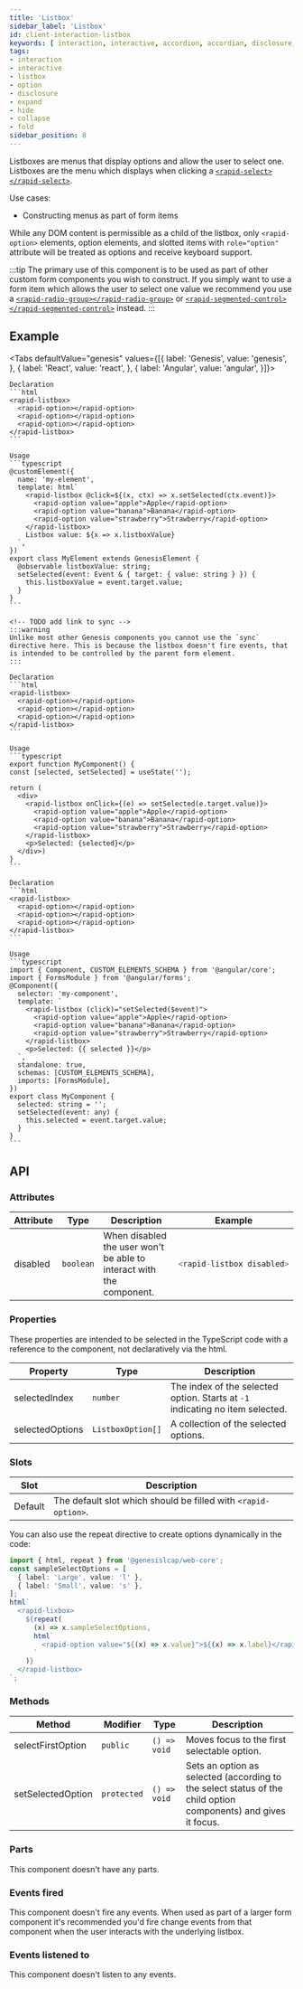 ```yaml
---
title: 'Listbox'
sidebar_label: 'Listbox'
id: client-interaction-listbox
keywords: [ interaction, interactive, accordion, accordian, disclosure, expand, hide, collapse, fold]
tags:
- interaction
- interactive
- listbox
- option
- disclosure
- expand
- hide
- collapse
- fold
sidebar_position: 8
---
```



Listboxes are menus that display options and allow the user to select one. Listboxes are  the menu which displays when clicking a [`<rapid-select></rapid-select>`](../../forms/form-inputs/client-interaction-select).

Use cases:
* Constructing menus as part of form items

While any DOM content is permissible as a child of the listbox, only `<rapid-option>` elements, option elements, and slotted items with `role="option"` attribute will be treated as options and receive keyboard support.

:::tip
The primary use of this component is to be used as part of other custom form components you wish to construct. If you simply want to use a form item which allows the user to select one value we recommend you use a [`<rapid-radio-group></rapid-radio-group>`](../../forms/form-inputs/client-interaction-radio-group) or [`<rapid-segmented-control></rapid-segmented-control>`](../../forms/form-layout/client-interaction-segmented-control/) instead.
:::

## Example
<ListboxDemo />

<Tabs defaultValue="genesis" values={[{ label: 'Genesis', value: 'genesis', }, { label: 'React', value: 'react', }, { label: 'Angular', value: 'angular', }]}>

  <TabItem value="genesis">

    Declaration
    ```html
    <rapid-listbox>
      <rapid-option></rapid-option>
      <rapid-option></rapid-option>
      <rapid-option></rapid-option>
    </rapid-listbox>
    ```

    Usage
    ```typescript
    @customElement({
      name: 'my-element',
      template: html`
        <rapid-listbox @click=${(x, ctx) => x.setSelected(ctx.event)}>
          <rapid-option value="apple">Apple</rapid-option>
          <rapid-option value="banana">Banana</rapid-option>
          <rapid-option value="strawberry">Strawberry</rapid-option>
        </rapid-listbox>
        Listbox value: ${x => x.listboxValue}
      `,
    })
    export class MyElement extends GenesisElement {
      @observable listboxValue: string;
      setSelected(event: Event & { target: { value: string } }) {
        this.listboxValue = event.target.value;
      }
    }
    ```

    <!-- TODO add link to sync -->
    :::warning
    Unlike most other Genesis components you cannot use the `sync` directive here. This is because the listbox doesn't fire events, that is intended to be controlled by the parent form element.
    :::

  </TabItem>
  <TabItem value="react">

    Declaration
    ```html
    <rapid-listbox>
      <rapid-option></rapid-option>
      <rapid-option></rapid-option>
      <rapid-option></rapid-option>
    </rapid-listbox>
    ```

    Usage
    ```typescript
    export function MyComponent() {
    const [selected, setSelected] = useState('');

    return (
      <div>
        <rapid-listbox onClick={(e) => setSelected(e.target.value)}>
          <rapid-option value="apple">Apple</rapid-option>
          <rapid-option value="banana">Banana</rapid-option>
          <rapid-option value="strawberry">Strawberry</rapid-option>
        </rapid-listbox>
        <p>Selected: {selected}</p>
      </div>)
    }
    ```
  </TabItem>
  <TabItem value="angular">

    Declaration
    ```html
    <rapid-listbox>
      <rapid-option></rapid-option>
      <rapid-option></rapid-option>
      <rapid-option></rapid-option>
    </rapid-listbox>
    ```

    Usage
    ```typescript
    import { Component, CUSTOM_ELEMENTS_SCHEMA } from '@angular/core';
    import { FormsModule } from '@angular/forms';
    @Component({
      selector: 'my-component',
      template: `
        <rapid-listbox (click)="setSelected($event)">
          <rapid-option value="apple">Apple</rapid-option>
          <rapid-option value="banana">Banana</rapid-option>
          <rapid-option value="strawberry">Strawberry</rapid-option>
        </rapid-listbox>
        <p>Selected: {{ selected }}</p>
      `,
      standalone: true,
      schemas: [CUSTOM_ELEMENTS_SCHEMA],
      imports: [FormsModule],
    })
    export class MyComponent {
      selected: string = '';
      setSelected(event: any) {
        this.selected = event.target.value;
      }
    }
    ```
  </TabItem>
</Tabs>

## API

### Attributes

<table>
    <thead>
        <tr>
            <th>Attribute</th>
            <th>Type</th>
            <th>Description</th>
            <th>Example</th>
        </tr>
    </thead>
    <tbody>
        <tr>
            <td>disabled</td>
            <td><code>boolean</code></td>
            <td>When disabled the user won't be able to interact with the component.</td>
<td>

```typescript
<rapid-listbox disabled>
```

</td>
        </tr>
    </tbody>
</table>

### Properties

These properties are intended to be selected in the TypeScript code with a reference to the component, not declaratively via the html.

|Property|Type|Description|
|---|---|---|
|selectedIndex|`number`|The index of the selected option. Starts at `-1` indicating no item selected.|
|selectedOptions|`ListboxOption[]`|A collection of the selected options.|

### Slots

| Slot | Description |
| --- | --- |
| Default | The default slot which should be filled with `<rapid-option>`. |

<Options />

You can also use the repeat directive to create options dynamically in the code:

```typescript
import { html, repeat } from '@genesislcap/web-core';
const sampleSelectOptions = [
  { label: 'Large', value: 'l' },
  { label: 'Small', value: 's' },
];
html`
  <rapid-lixbox>
    ${repeat(
      (x) => x.sampleSelectOptions,
      html`
        <rapid-option value="${(x) => x.value}">${(x) => x.label}</rapid-option>
      `
    )}
  </rapid-listbox>
`;
```

### Methods

|Method|Modifier|Type|Description|
|---|---|---|---|
|selectFirstOption|`public`|`() => void`|Moves focus to the first selectable option.|
|setSelectedOption|`protected`|`() => void`|Sets an option as selected (according to the select status of the child option components) and gives it focus.|

### Parts

This component doesn't have any parts.

### Events fired

This component doesn't fire any events. When used as part of a larger form component it's recommended you'd fire change events from that component when the user interacts with the underlying listbox.

### Events listened to

This component doesn't listen to any events.

